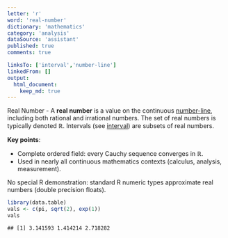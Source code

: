 ```yaml
---
letter: 'r'
word: 'real-number'
dictionary: 'mathematics'
category: 'analysis'
dataSource: 'assistant'
published: true
comments: true

linksTo: ['interval','number-line']
linkedFrom: []
output:
  html_document:
    keep_md: true
---
```




<a id="real-number">Real Number</a> - A **real number** is a value on the continuous [number-line](#number-line), including both rational and irrational numbers. The set of real numbers is typically denoted $\mathbb{R}$. Intervals (see [interval](#interval)) are subsets of real numbers.

**Key points**:
- Complete ordered field: every Cauchy sequence converges in $\mathbb{R}$.
- Used in nearly all continuous mathematics contexts (calculus, analysis, measurement).

No special R demonstration: standard R numeric types approximate real numbers (double precision floats).


``` r
library(data.table)
vals <- c(pi, sqrt(2), exp(1))
vals
```

```
## [1] 3.141593 1.414214 2.718282
```
